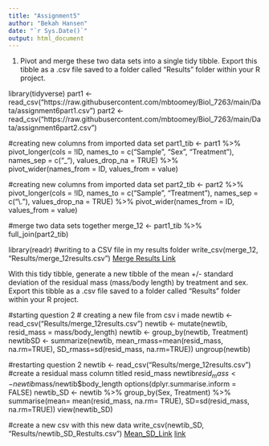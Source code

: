 ```yaml
---
title: "Assignment5"
author: "Bekah Hansen"
date: "`r Sys.Date()`"
output: html_document
---
```

1. Pivot and merge these two data sets into a single tidy tibble. Export this tibble as a .csv file saved to a folder called “Results” folder within your R project.

library(tidyverse)
part1 <- read_csv("https://raw.githubusercontent.com/mbtoomey/Biol_7263/main/Data/assignment6part1.csv")
part2 <- read_csv("https://raw.githubusercontent.com/mbtoomey/Biol_7263/main/Data/assignment6part2.csv")

#creating new columns from imported data set
part1_tib <- part1 %>% pivot_longer(cols = !ID,
               names_to = c("Sample", "Sex", "Treatment"),
               names_sep = c("_"),
               values_drop_na = TRUE) %>% 
  pivot_wider(names_from = ID, values_from = value)
  
#creating new columns from imported data set
part2_tib <- part2 %>% pivot_longer(cols = !ID, 
                 names_to = c("Sample", "Treatment"), 
                 names_sep = c("\\."),
                 values_drop_na = TRUE) %>%
  pivot_wider(names_from = ID, values_from = value)

#merge two data sets together
merge_12 <- part1_tib %>%
  full_join(part2_tib)

library(readr)
#writing to a CSV file in my results folder
write_csv(merge_12, "Results/merge_12results.csv")
[Merge Results Link](Results/merge_12results.csv)

With this tidy tibble, generate a new tibble of the mean +/- standard deviation of the residual mass (mass/body length) by treatment and sex. Export this tibble as a .csv file saved to a folder called “Results” folder within your R project.

#starting question 2
# creating a new file from csv i made
newtib <- read_csv("Results/merge_12results.csv")
newtib <- mutate(newtib, resid_mass = mass/body_length)
newtib <- group_by(newtib, Treatment)
newtibSD <- summarize(newtib, mean_rmass=mean(resid_mass, na.rm=TRUE),
                      SD_rmass=sd(resid_mass, na.rm=TRUE))
ungroup(newtib)

#restarting question 2
newtib <- read_csv("Results/merge_12results.csv")
#create a residual mass column titled resid_mass
newtib$resid_mass <- newtib$mass/newtib$body_length
options(dplyr.summarise.inform = FALSE)
newtib_SD <- newtib %>%
  group_by(Sex, Treatment) %>%
  summarise(mean= mean(resid_mass, na.rm= TRUE),
            SD=sd(resid_mass, na.rm=TRUE))
view(newtib_SD)

#create a new csv with this new data
write_csv(newtib_SD, "Results/newtib_SD_Restults.csv")
[Mean_SD_Link](newtib_SD_Restults.csv) 
[link](Results/newtib_SD_Restults.csv)
